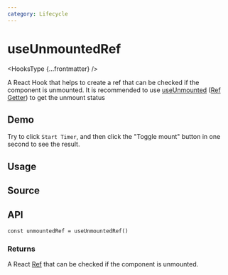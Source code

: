 ```yaml
---
category: Lifecycle
---
```


# useUnmountedRef


<HooksType {...frontmatter} />

A React Hook that helps to create a ref that can be checked if the component is unmounted. It is recommended to use [useUnmounted](/reference/use-unmounted) ([Ref Getter](/docs/features/ref-getter)) to get the unmount status

## Demo

Try to click `Start Timer`, and then click the "Toggle mount" button in one second to see the result.


<App />

## Usage



## Source


<Source />

## API

```tsx
const unmountedRef = useUnmountedRef()
```

### Returns

A React [Ref](https://react.dev/learn/referencing-values-with-refs) that can be checked if the component is unmounted.
